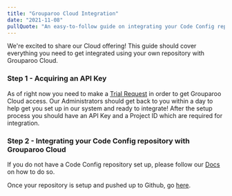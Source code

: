 ```yaml
---
title: "Grouparoo Cloud Integration"
date: "2021-11-08"
pullQuote: "An easy-to-follow guide on integrating your Code Config repository with Grouparoo Cloud"
---
```


We're excited to share our Cloud offering! This guide should cover everything you need to get integrated
using your own repository with Grouparoo Cloud.

### Step 1 - Acquiring an API Key

As of right now you need to make a [Trial Request](/trial) in order to get Grouparoo Cloud access. Our Administrators should get back to you within a day to help get you set up in our system and ready to integrate! After the setup process you should have an API Key and a Project ID which are required for integration.

### Step 2 - Integrating your Code Config repository with Grouparoo Cloud

If you do not have a Code Config repository set up, please follow our [Docs](/docs/getting-started) on how to do so.

Once your repository is setup and pushed up to Github, go [here](/docs/cloud/repository-integration).
